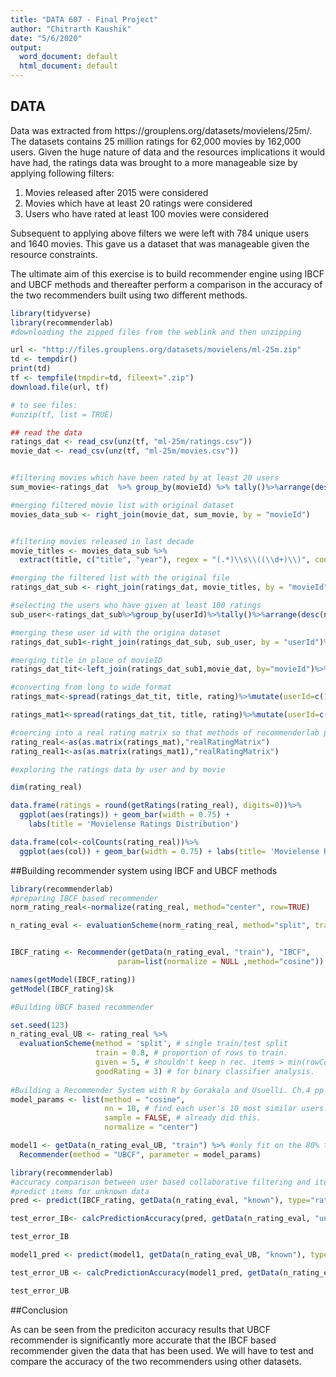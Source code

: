 ---
title: "DATA 607 - Final Project"
author: "Chitrarth Kaushik"
date: "5/6/2020"
output:
  word_document: default
  html_document: default
---

## DATA

Data was extracted from https://grouplens.org/datasets/movielens/25m/. The datasets contains 25 million ratings for 62,000 movies by 162,000 users. Given the huge nature of data and the resources implications it would have had, the ratings data was brought to a more manageable size by applying following filters:

1. Movies released after 2015 were considered
2. Movies which have at least 20 ratings were considered
3. Users who have rated at least 100 movies were considered

Subsequent to applying above filters we were left with 784 unique users and 1640 movies. This gave us a dataset that was manageable given the resource constraints. 

The ultimate aim of this exercise is to build recommender engine using IBCF and UBCF methods and thereafter perform a comparison in the accuracy of the two recommenders built using two different methods.

```{r, eval=TRUE}
library(tidyverse)
library(recommenderlab)
#downloading the zipped files from the weblink and then unzipping

url <- "http://files.grouplens.org/datasets/movielens/ml-25m.zip"
td <- tempdir()
print(td)
tf <- tempfile(tmpdir=td, fileext=".zip")
download.file(url, tf)

# to see files:
#unzip(tf, list = TRUE)

## read the data
ratings_dat <- read_csv(unz(tf, "ml-25m/ratings.csv"))
movie_dat <- read_csv(unz(tf, "ml-25m/movies.csv"))


#filtering movies which have been rated by at least 20 users
sum_movie<-ratings_dat  %>% group_by(movieId) %>% tally()%>%arrange(desc(n))%>%subset(n>=20, -n)

#merging filtered movie list with original dataset
movies_data_sub <- right_join(movie_dat, sum_movie, by = "movieId")


#filtering movies released in last decade
movie_titles <- movies_data_sub %>% 
  extract(title, c("title", "year"), regex = "(.*)\\s\\((\\d+)\\)", convert = TRUE)%>%subset(year>2015, movieId)

#merging the filtered list with the original file
ratings_dat_sub <- right_join(ratings_dat, movie_titles, by = "movieId")%>%arrange(userId)%>%select(userId, movieId, rating)

#selecting the users who have given at least 100 ratings
sub_user<-ratings_dat_sub%>%group_by(userId)%>%tally()%>%arrange(desc(n))%>%subset(n>=100)

#merging these user id with the origina dataset
ratings_dat_sub1<-right_join(ratings_dat_sub, sub_user, by = "userId")%>%select(-n)

#merging title in place of movieID
ratings_dat_tit<-left_join(ratings_dat_sub1,movie_dat, by="movieId")%>%select(-movieId, -genres)

#converting from long to wide format
ratings_mat<-spread(ratings_dat_tit, title, rating)%>%mutate(userId=c(1:784))%>%select(-userId)

ratings_mat1<-spread(ratings_dat_tit, title, rating)%>%mutate(userId=c(1:784))

#coercing into a real rating matrix so that methods of recommenderlab package can be applied
rating_real<-as(as.matrix(ratings_mat),"realRatingMatrix")
rating_real1<-as(as.matrix(ratings_mat1),"realRatingMatrix")

#exploring the ratings data by user and by movie

dim(rating_real)

data.frame(ratings = round(getRatings(rating_real), digits=0))%>%
  ggplot(aes(ratings)) + geom_bar(width = 0.75) +
    labs(title = 'Movielense Ratings Distribution')

data.frame(col<-colCounts(rating_real))%>%
  ggplot(aes(col)) + geom_bar(width = 0.75) + labs(title= 'Movielense Rating Frequency Distribution')

```

##Building recommender system using IBCF and UBCF methods

```{r, eval=TRUE}
library(recommenderlab)
#preparing IBCF based recommender
norm_rating_real<-normalize(rating_real, method="center", row=TRUE)

n_rating_eval <- evaluationScheme(norm_rating_real, method="split", train=0.8, given=5, goodRating=3)


IBCF_rating <- Recommender(getData(n_rating_eval, "train"), "IBCF",
                        param=list(normalize = NULL ,method="cosine"))

names(getModel(IBCF_rating))
getModel(IBCF_rating)$k

#Building UBCF based recommender

set.seed(123)
n_rating_eval_UB <- rating_real %>%
  evaluationScheme(method = 'split', # single train/test split
                   train = 0.8, # proportion of rows to train.
                   given = 5, # shouldn't keep n rec. items > min(rowCounts(movie_r))
                   goodRating = 3) # for binary classifier analysis.
 
#Building a Recommender System with R by Gorakala and Usuelli. Ch.4 pp 84
model_params <- list(method = "cosine",
                     nn = 10, # find each user's 10 most similar users.
                     sample = FALSE, # already did this.
                     normalize = "center")

model1 <- getData(n_rating_eval_UB, "train") %>% #only fit on the 80% training data.
  Recommender(method = "UBCF", parameter = model_params)


```

```{r, eval=TRUE}
library(recommenderlab)
#accuracy comparison between user based collaborative filtering and item based collaborative filtering
#predict items for unknown data
pred <- predict(IBCF_rating, getData(n_rating_eval, "known"), type="ratings", n=5)

test_error_IB<- calcPredictionAccuracy(pred, getData(n_rating_eval, "unknown"), byUser=FALSE, goodRating=3, given=5)

test_error_IB

model1_pred <- predict(model1, getData(n_rating_eval_UB, "known"), type = "ratings")

test_error_UB <- calcPredictionAccuracy(model1_pred, getData(n_rating_eval_UB, "unknown"), byUser = FALSE)

test_error_UB


```

##Conclusion

As can be seen from the prediciton accuracy results that UBCF recommender is significantly more accurate that the IBCF based recommender given the data that has been used. We will have to test and compare the accuracy of the two recommenders  using other datasets.
